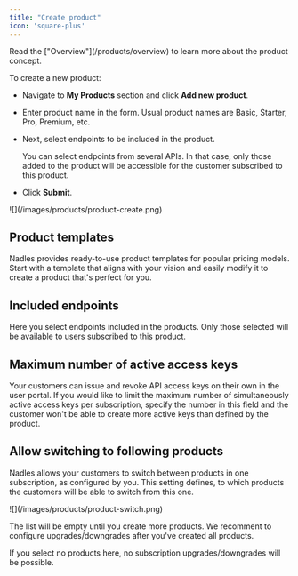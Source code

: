 ```yaml
---
title: "Create product"
icon: 'square-plus'
---
```


<Tip>
Read the ["Overview"](/products/overview) to learn more about the product concept.
</Tip>

To create a new product:

* Navigate to **My Products** section and click **Add new product**.

* Enter product name in the form. Usual product names are Basic, Starter, Pro, Premium, etc.

* Next, select endpoints to be included in the product.

  You can select endpoints from several APIs. In that case, only those added to the product will be accessible for the customer subscribed to this product.

* Click **Submit**.


<Frame>
![](/images/products/product-create.png)
</Frame>

## Product templates

Nadles provides ready-to-use product templates for popular pricing models. Start with a template that aligns with your vision and easily modify it to create a product that's perfect for you.

## Included endpoints

Here you select endpoints included in the products. Only those selected will be available to users subscribed to this product.

## Maximum number of active access keys

Your customers can issue and revoke API access keys on their own in the user portal.
If you would like to limit the maximum number of simultaneously active access keys per subscription, specify the number in this field and the customer won't be able to create more active keys than defined by the product.

## Allow switching to following products

Nadles allows your customers to switch between products in one subscription, as configured by you.
This setting defines, to which products the customers will be able to switch from this one.

<Frame>
![](/images/products/product-switch.png)
</Frame>

The list will be empty until you create more products.
We recomment to configure upgrades/downgrades after you've created all products.

If you select no products here, no subscription upgrades/downgrades will be possible.
